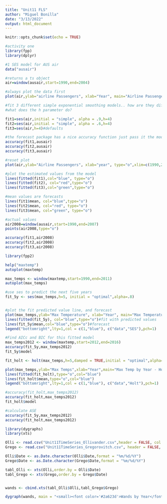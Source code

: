 ```yaml
---
title: "Unit11 FLS"
author: "Miguel Bonilla"
date: "3/13/2022"
output: html_document
---
```


```r
knitr::opts_chunk$set(echo = TRUE)
```

```r
#activity one
library(fpp)
library(dplyr)


```


```r
#1 SES model for AUS air
data("ausair")

#returns a ts object
air=window(ausair,start=1990,end=2004)

#always plot the data first
plot(air,ylab="airline Passengers", xlab="Year", main="Airline Passengers")

#fit 3 different simple exponential smoothing models.. how are they different
#what does the h parameter do?

fit1=ses(air,initial = "simple", alpha = .9,h=4)
fit2=ses(air,initial = "simple", alpha = .6,h=4)
fit3=ses(air,h=4)#defaults

#the forecast package has a nice accuracy function just pass it the model and the data
accuracy(fit1,ausair)
accuracy(fit2,ausair)
accuracy(fit3,ausair)

#reset plot
plot(air,ylab="Airline Passengers", xlab="year", type="o",xlim=c(1990,2008), ylim=c(15,50), main="airline passengers")

#plot the estimated values from the model
lines(fitted(fit1),col="blue", type="o")
lines(fitted(fit2), col="red",type="o")
lines(fitted(fit3),col="green",type="o")

#mean values are forecasts
lines(fit1$mean, col="blue",type="o")
lines(fit2$mean, col="red", type="o")
lines(fit3$mean, col="green", type="o")

#actual values
air2008=window(ausair,start=1990,end=2007)
points(air2008,type="o")

accuracy(fit1,air2008)
accuracy(fit2,air2008)
accuracy(fit3,air2008)
```


```r
library(fpp2)

help("maxtemp")
autoplot(maxtemp)

max_temps <- window(maxtemp,start=1990,end=2011)
autoplot(max_temps)

#use ses to predict the next five years
fit_5y <- ses(max_temps,h=5, initial = "optimal",alpha=.8)


#plot the fit predicted value line, and forecast
plot(max_temps,ylab="Max Temperature", xlab="Year", main="Max Temperature by Year",xlim=c(1990,2016),type="o")#data
lines(fitted(fit_5y), col="blue",type="o")#fit with predicted values
lines(fit_5y$mean,col="blue",type="o")#forecast
legend("bottomright",lty=1,col = c(1,"blue"), c("data","SES"),pch=1)

#Find AICc and BIC for this fitted model
max_temps2012 <- window(maxtemp,start=2012,end=2016)
accuracy(fit_5y,max_temps2012)
fit_5y$model
```


```r
fit_holt <- holt(max_temps,h=5,damped = TRUE,initial = "optimal",alpha=.45,beta = .15)

plot(max_temps,ylab="Max Temps",xlab="Year",main="Max Temp by Year - Holt Linear",xlim=c(1990,2016),type="o",ylim=c(36,47))
lines(fitted(fit_holt),type="o",col="blue")
lines(fit_holt$mean,type="o",col="blue")
legend("bottomright",lty=1,col = c(1,"blue"), c("data","Holt"),pch=1)

#accuracy(fit_holt,max_temps2012)
accuracy(fit_holt,max_temps2012)
fit_holt$model

```


```r
#calculate ASE
accuracy(fit_5y,max_temps2012)
accuracy(fit_holt,max_temps2012)
```

```r
library(dygraphs)
library(xts)

Olli <- read.csv("Unit11TimeSeries_Ollivander.csv",header = FALSE, col.names = c("Date", "Olli"))
Grego <- read.csv("Unit11TimeSeries_Gregorovitch.csv", header = FALSE, col.names = c("Date", "Grego"))

Olli$Date <- as.Date.character(Olli$Date,format = "%m/%d/%Y")
Grego$Date <- as.Date.character(Grego$Date,format = "%m/%d/%Y")

tabl_Olli <- xts(Olli,order.by = Olli$Date)
tabl_Grego <- xts(Grego,order.by = Grego$Date)


wands <- cbind.xts(tabl_Olli$Olli,tabl_Grego$Grego)

dygraph(wands, main = "<small><font color='#2a623d'>Wands by Year</font></small>") %>% dySeries("Olli", label = "Ollivander", color = "	#1a472a") %>% dySeries("Grego", label = "Gregorovitch", color = "#5d5d5d") %>% dyRangeSelector(height = 50, fillColor = "#1a472a",strokeColor = "#aaaaaa") %>% dyShading(from ="1995-06-24",to= "1998-05-02") %>% dyHighlight()
```

